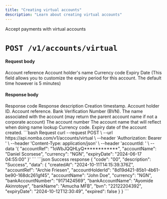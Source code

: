 ```yaml
---
title: "Creating virtual accounts"
description: "Learn about creating virtual accounts"
---
```


<CardGroup cols={2}>
  <Card
    title="Create a virtual account"
    icon="cart-shopping"
    href="/nomba-api-reference/virtual-accounts/create-virtual-account"
  >
    Accept payments with virtual accounts
  </Card>
</CardGroup>

# `POST /v1/accounts/virtual`

#### Request body

<ParamField body="accountRef" type="string" required>
  Account reference
</ParamField>

<ParamField body="accountName" type="string" required>
  Account holder's name
</ParamField>

<ParamField body="currency" type="string" required>
  Currency code
</ParamField>

<ParamField body="expiryDate" type="string" optional>
  Expiry Date (This field allows you to customize the expiry period for this
  account. The default time however is 5 minutes)
</ParamField>

#### Response body

<ResponseField name="code" type="string" required>
  Response code
</ResponseField>

<ResponseField name="description" type="string" required>
  Response description
</ResponseField>

<ResponseField name="data" type="object">
  <Expandable title="object" defaultOpen="true">
    <ResponseField name="createdAt" type="string" required>
      Creation timestamp.
    </ResponseField>
    <ResponseField name="accountHolderId" type="string" required>
      Account holder ID.
    </ResponseField>
    <ResponseField name="accountRef" type="string" required>
      Account reference.
    </ResponseField>
    <ResponseField name="bvn" type="string" required>
      Bank Verification Number (BVN).
    </ResponseField>
    <ResponseField name="accountName" type="string" required>
      The name associated with the account (may return the parent account name if not a corporate account)
    </ResponseField>
    <ResponseField name="bankAccountNumber" type="string" required>
      The account number
    </ResponseField>
     <ResponseField name="bankAccountName" type="string" required>
      The account name that will reflect when doing name lookup
    </ResponseField>
     <ResponseField name="currency" type="string" required>
      Currency code.
    </ResponseField>
    <ResponseField name="expiryDate" type="string" optional>
      Expiry date of the account created.
    </ResponseField>
  </Expandable>
</ResponseField>

<RequestExample>
```bash Request
curl --request POST \
  --url https://api.nomba.com/v1/accounts/virtual \
  --header 'Authorization: Bearer <token>' \
  --header 'Content-Type: application/json' \
  --header 'accountId: <parent accountId>' \
  --data '{
    "accountRef": "1oWbJQQHLyQ************",
    "accountName": "Daniel Scorsese",
    "currency": "NGN",
    "expiryDate": "2024-06-17 04:55:00"
  }'
```
</RequestExample>

<ResponseExample>
```json Success response
{
  "code": "00",
  "description": "Success",
  "data": {
    "createdAt": "2024-10-11T14:15:39.376Z",
    "accountRef": "Archie Friesen",
    "accountHolderId": "8d19d421-85b1-4b61-be90-168dc261gf45",
    "accountName": "John Doe",
    "currency": "NGN",
    "bankAccountNumber": "9171424569",
    "bankAccountName": "Ayomide Akinrotoye",
    "bankName": "Amucha MFB",
    "bvn": "22122204392",
    "expiryDate": "2024-10-12T12:30:49",
    "expired": false
  }
}
```
</ResponseExample>
